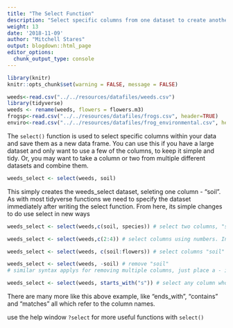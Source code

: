 ```yaml
---
title: "The Select Function"
description: "Select specific columns from one dataset to create another or remove columns from your dataset"
weight: 13
date: '2018-11-09'
author: "Mitchell Stares"
output: blogdown::html_page
editor_options:
  chunk_output_type: console
---
```


```r
library(knitr)
knitr::opts_chunk$set(warning = FALSE, message = FALSE)
```

```r
weeds<-read.csv("../../resources/datafiles/weeds.csv")
library(tidyverse)
weeds <- rename(weeds, flowers = flowers.m3)
frogsp<-read.csv("../../resources/datafiles/frogs.csv", header=TRUE)
enviro<-read.csv("../../resources/datafiles/frog_environmental.csv", header=TRUE)
```

The `select()` function is used to select specific columns within your data and save them as a new data frame. You can use this if you have a large dataset and only want to use a few of the columns, to keep it simple and tidy. Or, you may want to take a column or two from multiple different datasets and combine them.

```r
weeds_select <- select(weeds, soil) 
```

This simply creates the weeds_select dataset, seleting one column - "soil". As with most tidyverse functions we need to specify the dataset immediately after writing the select function. From here, its simple changes to do use select in new ways

```r
weeds_select <- select(weeds,c(soil, species)) # select two columns, "soil" and "species"

weeds_select <- select(weeds,c(2:4)) # select columns using numbers. In this case, select columns 2 through to 4.

weeds_select <- select(weeds, c(soil:flowers)) # select columns "soil" through to "flowers"

weeds_select <- select(weeds, -soil) # remove "soil"
# similar syntax applys for removing multiple columns, just place a - infront e.g. select(weeds, -c(2:4))

weeds_select <- select(weeds, starts_with("s")) # select any column whose name starts with S. 
```

There are many more like this above example, like "ends_with", "contains" and "matches" all which refer to the column names.

::: callout
use the help window `?select` for more useful functions with `select()`
:::
